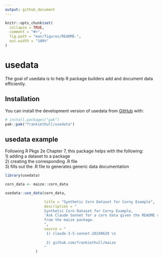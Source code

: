 ```yaml
---
output: github_document
---
```


<!-- README.md is generated from README.Rmd. Please edit that file -->

```r
knitr::opts_chunk$set(
  collapse = TRUE,
  comment = "#>",
  fig.path = "man/figures/README-",
  out.width = "100%"
)
```

# usedata

<!-- badges: start -->
<!-- badges: end -->

The goal of usedata is to help R package builders add and document data efficiently.

## Installation

You can install the development version of usedata from [GitHub](https://github.com/) with:

``` r
# install.packages("pak")
pak::pak("frankiethull/usedata")
```

## usedata example   

Following R Pkgs 2e Chapter 7, this package helps with the following:    
 1) adding a dataset to a package     
 2) creating the corresponding .R file    
 3) fills out the .R file to generates generic data documentation      
    
```r
library(usedata)

corn_data <- maize::corn_data

usedata::use_data(corn_data, 

                  title = "Synthetic Corn Dataset for Corny Example", 
                  description = "
                  Synthetic Corn Dataset for Corny Example,
                  'Ask Claude Sonnet for a corn data given the README story problem' 
                  from the maize package.
                  ",
                  source = "
                   1) claude-3-5-sonnet-20240620 \n
                   
                   2) github.com/frankiethull/maize
                  "
              )
```


